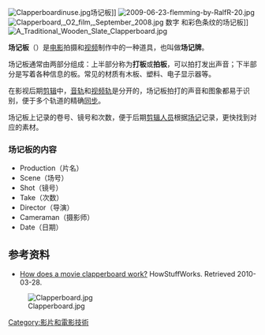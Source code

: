 {{NoteTA
|G1=IT
|G2=Movie
}}
[[File:Clapperboardinuse.jpg|right]]场记板]]
[[File:2009-06-23-flemming-by-RalfR-20.jpg|thumb]]
[[File:Clapperboard,_O2_film,_September_2008.jpg|thumb]] 数字<!-- is this a SMPTE time code? -->和彩色条纹的场记板]]
[[File:A_Traditional_Wooden_Slate_Clapperboard.jpg|thumb]]

'''场记板'''（{{lang-en|Clapperboard}}）是[[电影|电影]]拍摄和[[视频|视频]]制作中的一种道具，也叫做'''场记牌'''。  

场记板通常由两部分组成：上半部分称为'''打板'''或'''拍板'''，可以拍打发出声音；下半部分是写着各种信息的板。常见的材质有木板、塑料、电子显示器等。

在影视后期[[剪辑|剪辑]]中，[[音轨|音轨]]和[[视频轨|视频轨]]是分开的，场记板拍打的声音和图象都易于识别，便于多个轨道的精确[[同步|同步]]。

场记板上记录的卷号、镜号和次数，便于后期[[剪接師|剪辑人员]]根据[[场记|场记]]记录，更快找到对应的素材。

===场记板的内容===
* Production（片名）
* Scene（场号）
* Shot（镜号）
* Take（次数）
* Director（导演）
* Cameraman（摄影师）
* Date（日期）

== 参考资料 ==
* [http://entertainment.howstuffworks.com/question414.htm How does a movie clapperboard work?]{{Wayback|url=http://entertainment.howstuffworks.com/question414.htm |date=20120101121517 }} HowStuffWorks. Retrieved 2010-03-28.

[[File:Clapperboard.jpg|thumb]]

[[Category:影片和電影技術|Category:影片和電影技術]] 

{{commonscat|Clapperboards}}